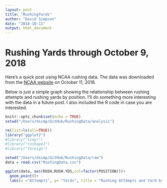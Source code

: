 ```yaml
---
layout: post
title: "RushingYards"
author: "David Simpson"
date: "2018-10-11"
output: html_document
---
```

# Rushing Yards through October 9, 2018

Here's a quick post using NCAA rushing data. The data was downloaded from the [NCAA website](https://www.ncaa.com/stats/football/fbs/current/individual/469) on October 11, 2018.

Below is just a simple graph showing the relationship between rushing attempts and rushing yards by position. I'll do something more interesting with the data in a future post. I also included the R code in case you are interested.

```r
knitr::opts_chunk$set(echo = TRUE)
setwd("/Users/dsimp/GitHub/RushingData/analysis")
```

```r
rm(list=ls(all=TRUE))
library("ggplot2")
#library("tidyr")
#library("reshape2")
#library("foreign") 
```

```r
setwd("/Users/dsimp/GitHub/RushingData/raw")
data = read.csv("RushingData.csv")
```


```r
ggplot(data, aes(RUSH,RUSH.YDS,col=factor(POSITION)))+
  geom_point()+
  labs(x ="Attempts", y= "Yards", title = "Rushing Attempts and Yard by Position", color="Position")
```

